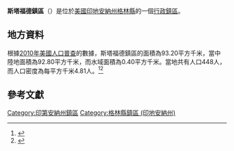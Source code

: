 {{noteTA
|G1=USState
|G2=地名
|G3=Unit
}}
{{Infobox settlement
|official_name            = 斯塔福德鎮區
|native_name = Stafford Township
|settlement_type          = [[行政鎮區|行政鎮區]]
|image_skyline            = 
|imagesize                = 
|image_map                = Map highlighting Stafford Township, Greene County, Indiana.svg
|mapsize                  = 250px
|pushpin_map  =USA Indiana
|pushpin_label = 斯塔福德鎮區
|pushpin_label_position   = top
|pushpin_map_caption      = 斯塔福德鎮區在印地安納州的位置
|subdivision_type         = [[世界政區索引|國家]]
|subdivision_type1        = [[美国州份|州份]]
|subdivision_type2        = [[印地安納州行政区划|縣]]
|subdivision_name         = [[美国|美国]]
|subdivision_name1        = [[印地安納州|印地安納州]]
|subdivision_name2        = [[格林縣_(印地安納州)|格林縣]]
|elevation_ft             = 505
|elevation_m              = 154
|timezone                 = [[北美东部時區|北美东部時區]]
|area_total_km2           = 93.20
|area_land_km2            = 92.80
|area_water_km2           = 0.40
|area_total_sq_mi         = 
|area_land_sq_mi          = 
|area_water_sq_mi         = 
|population_as_of         = [[2010年美國人口普查|2010]]
|population_footnotes     = 
|population_total         = 448
|population_density_km2   = auto
|population_density_sq_mi = auto
|utc_offset               = -5
|coordinates              = {{coord|38|56|55|N|87|10|37|W|type:city_region:US-AL_source:GNS-enwiki|display=inline,title}}
| coor_pinpoint           = 
| coordinates_footnotes   = 
|timezone_DST             = EDT
|utc_offset_DST           = -4
|postal_code_type         = [[美國郵區編號|郵區編號]]
|postal_code              = 
|area_code                = {{link-en|电话区号812|Area code 812|812}}
|blank_name = [[地名信息系统|GNIS ID]]
|blank_info = 453869
}}
'''斯塔福德鎮區'''（{{lang-en|Stafford Township}}）是位於[[美國|美國]][[印地安納州|印地安納州]][[格林縣_(印地安納州)|格林縣]]的一個[[行政鎮區|行政鎮區]]。

== 地方資料 ==
根據[[2010年美國人口普查|2010年美國人口普查]]的數據，斯塔福德鎮區的面積為93.20平方千米，當中陸地面積為92.80平方千米，而水域面積為0.40平方千米。當地共有人口448人，而人口密度為每平方千米4.81人。<ref name="GR8">{{cite web|url=http://factfinder2.census.gov|publisher=[[美国人口调查局|美国人口调查局]]|accessdate=2011-05-14|title=American FactFinder|archive-date=2013-09-11|archive-url=https://web.archive.org/web/20130911234518/http://factfinder2.census.gov/|dead-url=no}}</ref><ref>{{cite web|url=https://www.citypopulation.de/en/usa/illinois/admin/|title=USA: Illinois (Counties and Townships) - City Population|access-date=2020-07-18|archive-date=2020-04-22|archive-url=https://web.archive.org/web/20200422090607/https://www.citypopulation.de/en/usa/illinois/admin/|dead-url=no}}</ref>

== 參考文獻 ==
{{reflist}}

{{格林縣 (印地安納州)}}

{{DEFAULTSORT:Stafford Township}}
[[Category:印第安納州鎮區|Category:印第安納州鎮區]]
[[Category:格林縣鎮區_(印地安納州)|Category:格林縣鎮區 (印地安納州)]]

{{Indiana-geo-stub}}